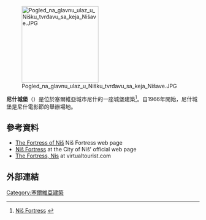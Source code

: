 [[Image:Pogled_na_glavnu_ulaz_u_Nišku_tvrđavu_sa_keja_Nišave.JPG|200px]]

'''尼什城堡'''（{{lang-sr|Нишка тврђава / Niška tvrđava}}）是位於塞爾維亞城市尼什的一座城堡建築<ref>[http://www.ni.rs/fortress.html Niš Fortress] {{webarchive|url=https://web.archive.org/web/20090322034420/http://www.ni.rs/fortress.html |date=2009-03-22 }}</ref>。自1966年開始，尼什城堡是尼什電影節的舉辦場地。
==參考資料==
{{reflist}}
* [http://www.niskatvrdjava.com The Fortress of Niš] {{Wayback|url=http://www.niskatvrdjava.com/ |date=20200806072858 }} Niš Fortress web page
* [https://web.archive.org/web/20090322034420/http://www.ni.rs/fortress.html Niš Fortress] at the City of Niš' official web page
* [http://www.virtualtourist.com/travel/Europe/Republic_of_Serbia/Nis-720912/Things_To_Do-Nis-The_Fortress-BR-1.html The Fortress, Nis] {{Wayback|url=http://www.virtualtourist.com/travel/Europe/Republic_of_Serbia/Nis-720912/Things_To_Do-Nis-The_Fortress-BR-1.html |date=20131101035255 }} at virtualtourist.com
== 外部連結 ==
{{Commons category-inline|Niš Fortress}}
[[Category:塞爾維亞建築|Category:塞爾維亞建築]]